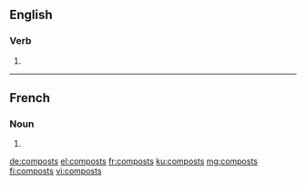 ==English==

===Verb===
{{head|en}}

# {{en-third-person singular of|compost}}

----

==French==

===Noun===
{{head|fr|plural|g=?}}

# {{plural of|compost|lang=fr}}

[[de:composts]]
[[el:composts]]
[[fr:composts]]
[[ku:composts]]
[[mg:composts]]
[[fi:composts]]
[[vi:composts]]